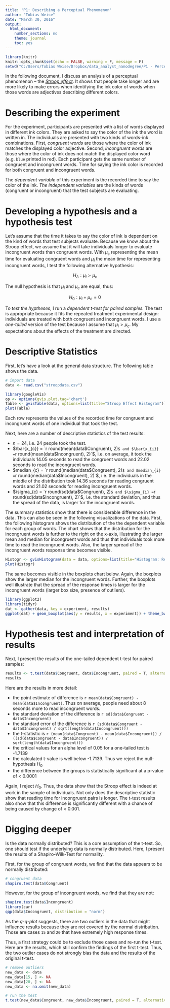 ```yaml
---
title: 'P1: Describing a Perceptual Phenomenon'
author: "Tobias Weise"
date: "March 30, 2016"
output: 
  html_document: 
    number_sections: no
    theme: journal
    toc: yes
---
```


```r
library(knitr)
knitr::opts_chunk$set(echo = FALSE, warning = F, message = F)
setwd("C:/Users/Tobias Weise/Dropbox/data_analyst_nanodegree/P1 - Perceptual Phenomenon")
```

In the following document, I discuss an analysis of a perceptual phenomenon -- the [*Stroop
effect*](https://en.wikipedia.org/wiki/Stroop_effect). It shows that people take longer and 
are more likely to make errors when identifying the ink color of words when those words are 
adjectives describing different colors.  


# Describing the experiment

For the experiment, participants are presented with a list of words displayed in different
ink colors. They are asked to say the color of the ink the word is written in. The individuals
are presented with two kinds of words-ink combinations. First, *congruent words* are those
where the color of ink matches the displayed color adjective. Second, *incongruent words* are
those where the color of ink does not match the displayed color word (e.g. `blue` printed in red).
Each participant gets the same number of congruent and incongruent words. Time for saying
the ink color is recorded for both congruent and incongruent words.


The *dependent variable* of this experiment is the recorded time to say the color of the
ink. *The independent variables* are the kinds of words (congruent or incongruent) that
the test subjects are evaluating.


# Developing a hypothesis and a hypothesis test

Let's assume that the time it takes to say the color of ink is dependent on the kind of words
that test subjects evaluate. Because we know about the Stroop effect, we assume that it will take
individuals longer to evaluate incongruent words than congruent words. With $\mu_{c}$ representing
the mean time for evaluating congruent words and $\mu_{i}$ the mean time for representing
incongruent words, I test the following alternative hypothesis:

$$H_{A}: \mu_{i} > \mu_{c}$$

The null hypothesis is that $\mu_{i}$ and $\mu_{c}$ are equal, thus:

$$H_{0}: \mu_{i} + \mu_{c} = 0$$

To *test the hyptheses*, I run a *dependent t-test for paired samples.* The test is appropriate
because it fits the repeated treatment experimental design: individuals are treated with both
congruent and incongruent words. I use a *one-tailed* version of the test because I assume that
$\mu_{i} > \mu_{c}$. My expectations about the effects of the treatment are directed.


# Descriptive Statistics

First, let's have a look at the general data structure. The following table shows the data.

```r
# import data
data <- read.csv("stroopdata.csv")
```

```r
library(googleVis)
op <- options(gvis.plot.tag='chart')
Table <- gvisTable(data, options=list(title="Stroop Effect Histogram"))
plot(Table)
```

Each row represents the values of the recorded time for congruent and incongruent words of 
one individual that took the test. 

Next, here are a number of descriptive statistics of the test results:

-  $n = 24$, i.e. 24 people took the test.
-  $\bar{x_{c}} = `r round(mean(data$Congruent), 2)`$ and $\bar{x_{i}} = `r round(mean(data$Incongruent), 2)`$, 
    i.e. on average, it took the individuals 14.05 seconds to read the congruent words and 22.02 seconds
    to read the incongruent words.
-  $median_{c} = `r round(median(data$Congruent), 2)`$ and $median_{i} = `r round(median(data$Incongruent), 2)`$, 
    i.e. the individuals in the middle of the distribution took 14.36 seconds for reading congruent words
    and 21.02 seconds for reading incongruent words.
-  $\sigma_{c} = `r round(sd(data$Congruent), 2)`$ and $\sigma_{i} = `r round(sd(data$Incongruent), 2)`$, i.e. the standard deviation, and thus the spread of the data, is larger for the incongruent words. 


The summary statistics show that there is considerable difference in the data. This can also be
seen in the following visualizations of the data. First, the following histogram shows the distribution
of the the dependent variable for each group of words. The chart shows that the distribution for the 
incongruent words is further to the right on the x-axis, illustrating the larger mean and median for 
incongruent words and thus that individuals took more time to read the incongruent words. Also, the
larger spread of the incongruent words response time becomes visible.


```r

Histogr <- gvisHistogram(data = data, options=list(title="Histogram: Response Time by Kind of Word", width = "800px", height = "800px"))
plot(Histogr)

```

The same becomes visible in the boxplots chart below. Again, the boxplots show the larger median for
the incongruent words. Further, the boxplots well illustrate that the spread of the response times
is larger for the incongruent words (larger box size, presence of outliers).

```r
library(ggplot2)
library(tidyr)
dat <- gather(data, key = experiment, results)
ggplot(dat) + geom_boxplot(aes(y = results, x = experiment)) + theme_bw() + ggtitle("Boxplots: Response Time by Kind of Word")
```

# Hypothesis test and interpretation of results

Next, I present the results of the one-tailed dependent t-test for paired samples:

```r
results <- t.test(data$Congruent, data$Incongruent, paired = T, alternative = "less")
results
```

Here are the results in more detail:

-  the point estimate of difference is `r mean(data$Congruent) - mean(data$Incongruent)`. Thus on average,
  people need about 8 seconds more to read incongruent words.
-  the standard deviation of the difference is `r sd(data$Congruent - data$Incongruent)`
-  the standard error of the difference is `r (sd(data$Congruent - data$Incongruent) / sqrt(length(data$Incongruent)))`
-  the t-statistic is `r (mean(data$Congruent) - mean(data$Incongruent)) / ((sd(data$Congruent - data$Incongruent)) / sqrt(length(data$Incongruent)))`
-  the critical values for an alpha level of 0.05 for a one-tailed test is -1.7139
-  the calculated t-value is well below -1.7139. Thus we reject the null-hypothesis $H_{0}$
-  the difference between the groups is statistically significant at a p-value of < 0.0001

Again, I reject $H_{0}$. Thus, the data show that the Stroop effect is indeed at work in the
sample of individuals. Not only does the descriptive statistic show that reading time for 
incongruent pairs is longer. The t-test results also show that this difference is significantly
different with a chance of being caused by change of < 0.001. 


# Digging deeper

Is the data normally distributed? This is a core assumption of the t-test. So, one should test if the
underlying data is normally distributed. Here, I present the results of a Shapiro-Wilk-Test for 
normality.

First, for the group of congruent words, we find that the data appears to be normally distributed:
```r
# congruent data
shapiro.test(data$Congruent)
```

However, for the group of incongruent words, we find that they are not:
```r
shapiro.test(data$Incongruent)
library(car)
qqp(data$Incongruent, distribution = "norm")
```

As the *q-q-plot* suggests, there are two outliers in the data that might influence results because
they are not covered by the normal distribution. Those are cases `15` and `20` that have extremely
high response times.

Thus, a first strategy could be to exclude those cases and re-run the t-test. Here are the results,
which still confirm the findings of the first t-test. Thus, the two outlier cases do not strongly 
bias the data and the results of the original t-test.

```r
# remove outliers
new_data <- data
new_data[15, ] <- NA
new_data[20, ] <- NA
new_data <- na.omit(new_data)

# run the test
t.test(new_data$Congruent, new_data$Incongruent, paired = T, alternative = "less")
```

